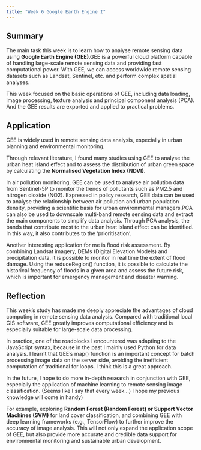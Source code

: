 ```yaml
---
title: "Week 6 Google Earth Engine I"
---
```


## Summary

The main task this week is to learn how to analyse remote sensing data using **Google Earth Engine (GEE)**.GEE is a powerful cloud platform capable of handling large-scale remote sensing data and providing fast computational power. With GEE, we can access worldwide remote sensing datasets such as Landsat, Sentinel, etc. and perform complex spatial analyses.

This week focused on the basic operations of GEE, including data loading, image processing, texture analysis and principal component analysis (PCA). And the GEE results are exported and applied to practical problems.

## Application

GEE is widely used in remote sensing data analysis, especially in urban planning and environmental monitoring.

Through relevant literature, I found many studies using GEE to analyse the urban heat island effect and to assess the distribution of urban green space by calculating the **Normalised Vegetation Index (NDVI)**.

In air pollution monitoring, GEE can be used to analyse air pollution data from Sentinel-5P to monitor the trends of pollutants such as PM2.5 and nitrogen dioxide (NO2). Expressed in policy research, GEE data can be used to analyse the relationship between air pollution and urban population density, providing a scientific basis for urban environmental managers.PCA can also be used to downscale multi-band remote sensing data and extract the main components to simplify data analysis. Through PCA analysis, the bands that contribute most to the urban heat island effect can be identified. In this way, it also contributes to the ‘prioritisation’.

Another interesting application for me is flood risk assessment. By combining Landsat imagery, DEMs (Digital Elevation Models) and precipitation data, it is possible to monitor in real time the extent of flood damage. Using the reduceRegion() function, it is possible to calculate the historical frequency of floods in a given area and assess the future risk, which is important for emergency management and disaster warning.

## Reflection

This week's study has made me deeply appreciate the advantages of cloud computing in remote sensing data analysis. Compared with traditional local GIS software, GEE greatly improves computational efficiency and is especially suitable for large-scale data processing.

In practice, one of the roadblocks I encountered was adapting to the JavaScript syntax, because in the past I mainly used Python for data analysis. I learnt that GEE's map() function is an important concept for batch processing image data on the server side, avoiding the inefficient computation of traditional for loops. I think this is a great approach.

In the future, I hope to do more in-depth research in conjunction with GEE, especially the application of machine learning to remote sensing image classification. (Seems like I say that every week...) I hope my previous knowledge will come in handy)

For example, exploring **Random Forest (Random Forest) or Support Vector Machines (SVM)** for land cover classification, and combining GEE with deep learning frameworks (e.g., TensorFlow) to further improve the accuracy of image analysis. This will not only expand the application scope of GEE, but also provide more accurate and credible data support for environmental monitoring and sustainable urban development.